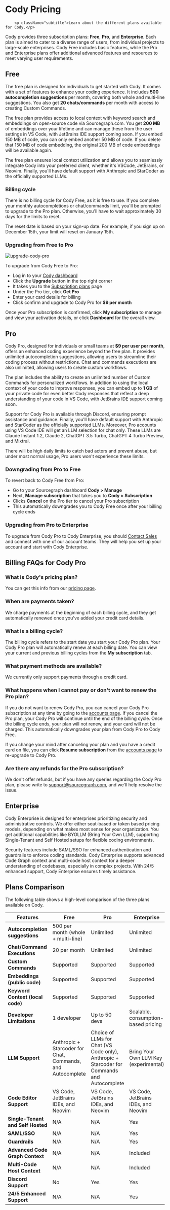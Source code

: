 # Cody Pricing

        <p className="subtitle">Learn about the different plans available for Cody.</p>

Cody provides three subscription plans: **Free**, **Pro**, and **Enterprise**. Each plan is aimed to cater to a diverse range of users, from individual projects to large-scale enterprises. Cody Free includes basic features, while the Pro and Enterprise plans offer additional advanced features and resources to meet varying user requirements.

## Free

The free plan is designed for individuals to get started with Cody. It comes with a set of features to enhance your coding experience. It includes **500 autocompletion suggestions** per month, covering both whole and multi-line suggestions. You also get **20 chats/commands** per month with access to creating Custom Commands.

The free plan provides access to local context with keyword search and embeddings on open-source code via Sourcegraph.com. You get **200 MB** of embeddings over your lifetime and can manage these from the user settings in VS Code, with JetBrains IDE support coming soon. If you embed 150 MB of code, you can only embed another 50 MB of code. If you delete that 150 MB of code embedding, the original 200 MB of code embeddings will be available again.

The free plan ensures local context utilization and allows you to seamlessly integrate Cody into your preferred client, whether it's VSCode, JetBrains, or Neovim. Finally, you'll have default support with Anthropic and StarCoder as the officially supported LLMs.

### Billing cycle

There is no billing cycle for Cody Free, as it is free to use. If you complete your monthly autocompletions or chat/commands limit, you'll be prompted to upgrade to the Pro plan. Otherwise, you'll have to wait approximately 30 days for the limits to reset.

The reset date is based on your sign-up date. For example, if you sign up on December 15th, your limit will reset on January 15th.

### Upgrading from Free to Pro

![upgrade-cody-pro](https://storage.googleapis.com/sourcegraph-assets/Docs/upgrade-cody-pro.png)

To upgrade from Cody Free to Pro:

- Log in to your [Cody dashboard](https://sourcegraph.com/cody/manage)
- Click the **Upgrade** button in the top right corner
- It takes you to the [Subscription plans](https://sourcegraph.com/cody/subscription) page
- Under the Pro tier, click **Get Pro**
- Enter your card details for billing
- Click confirm and upgrade to Cody Pro for **$9 per month**

Once your Pro subscription is confirmed, click **My subscription** to manage and view your activation details, or click **Dashboard** for the overall view.

## Pro

Cody Pro, designed for individuals or small teams at **$9 per user per month**, offers an enhanced coding experience beyond the free plan. It provides unlimited autocompletion suggestions, allowing users to streamline their coding process without restrictions. Chat and commands executions are also unlimited, allowing users to create custom workflows.

The plan includes the ability to create an unlimited number of Custom Commands for personalized workflows. In addition to using the local context of your code to improve responses, you can embed up to **1 GB** of your private code for even better Cody responses that reflect a deep understanding of your code in VS Code, with JetBrains IDE support coming soon.

Support for Cody Pro is available through Discord, ensuring prompt assistance and guidance. Finally, you'll have default support with Anthropic and StarCoder as the officially supported LLMs. Moreover, Pro accounts using VS Code IDE will get an LLM selection for chat only. These LLMs are Claude Instant 1.2, Claude 2, ChatGPT 3.5 Turbo, ChatGPT 4 Turbo Preview, and Mixtral.

<Callout type="note">There will be high daily limits to catch bad actors and prevent abuse, but under most normal usage, Pro users won't experience these limits.</Callout>

### Downgrading from Pro to Free

To revert back to Cody Free from Pro:

- Go to your Sourcegraph dashboard **Cody > Manage**
- Next, **Manage subscription** that takes you to **Cody > Subscription**
- Clicks **Cancel** on the Pro tier to cancel your Pro subscription
- This automatically downgrades you to Cody Free once after your billing cycle ends

### Upgrading from Pro to Enterprise

To upgrade from Cody Pro to Cody Enterprise, you should [Contact Sales](https://sourcegraph.com/contact/request-info) and connect with one of our account teams. They will help you set up your account and start with Cody Enterprise.

## Billing FAQs for Cody Pro

### What is Cody's pricing plan?

You can get this info from our [pricing page](https://sourcegraph.com/pricing?product=cody).

### When are payments taken?

We charge payments at the beginning of each billing cycle, and they get automatically renewed once you've added your credit card details.

### What is a billing cycle?

The billing cycle refers to the start date you start your Cody Pro plan. Your Cody Pro plan will automatically renew at each billing date. You can view your current and previous billing cycles from the **My subscription** tab.

### What payment methods are available?

We currently only support payments through a credit card.

### What happens when I cannot pay or don't want to renew the Pro plan?

If you do not want to renew Cody Pro, you can cancel your Cody Pro subscription at any time by going to the [accounts page](https://accounts.sourcegraph.com/cody/subscriptions). If you cancel the Pro plan, your Cody Pro will continue until the end of the billing cycle. Once the billing cycle ends, your plan will not renew, and your card will not be charged. This automatically downgrades your plan from Cody Pro to Cody Free.

If you change your mind after canceling your plan and you have a credit card on file, you can click **Resume subscription** from the [accounts page](https://accounts.sourcegraph.com/cody/subscriptions) to re-upgrade to Cody Pro.

### Are there any refunds for the Pro subscription?

We don't offer refunds, but if you have any queries regarding the Cody Pro plan, please write to support@sourcegraph.com, and we'll help resolve the issue.

## Enterprise

Cody Enterprise is designed for enterprises prioritizing security and administrative controls. We offer either seat-based or token based pricing models, depending on what makes most sense for your organization. You get additional capabilities like BYOLLM (Bring Your Own LLM), supporting Single-Tenant and Self Hosted setups for flexible coding environments.

Security features include SAML/SSO for enhanced authentication and guardrails to enforce coding standards. Cody Enterprise supports advanced Code Graph context and multi-code host context for a deeper understanding of codebases, especially in complex projects. With 24/5 enhanced support, Cody Enterprise ensures timely assistance.

## Plans Comparison

The following table shows a high-level comparison of the three plans available on Cody.

|           **Features**            |                          **Free**                          |                                           **Pro**                                           |            **Enterprise**             |
| --------------------------------- | ---------------------------------------------------------- | ------------------------------------------------------------------------------------------- | ------------------------------------- |
| **Autocompletion suggestions**    | 500 per month (whole + multi-line)                         | Unlimited                                                                                   | Unlimited                             |
| **Chat/Command Executions**       | 20 per month                                               | Unlimited                                                                                   | Unlimited                             |
| **Custom Commands**               | Supported                                                  | Supported                                                                                   | Supported                             |
| **Embeddings (public code)**      | Supported                                                  | Supported                                                                                   | Supported                             |
| **Keyword Context (local code)**  | Supported                                                  | Supported                                                                                   | Supported                             |
| **Developer Limitations**         | 1 developer                                                | Up to 50 devs                                                                               | Scalable, consumption-based pricing   |
| **LLM Support**                   | Anthropic + Starcoder for Chat, Commands, and Autocomplete | Choice of LLMs for Chat (VS Code only), Anthropic + Starcoder for Commands and Autocomplete | Bring Your Own LLM Key (experimental) |
| **Code Editor Support**           | VS Code, JetBrains IDEs, and Neovim                        | VS Code, JetBrains IDEs, and Neovim                                                         | VS Code, JetBrains IDEs, and Neovim   |
| **Single-Tenant and Self Hosted** | N/A                                                        | N/A                                                                                         | Yes                                   |
| **SAML/SSO**                      | N/A                                                        | N/A                                                                                         | Yes                                   |
| **Guardrails**                    | N/A                                                        | N/A                                                                                         | Yes                                   |
| **Advanced Code Graph Context**   | N/A                                                        | N/A                                                                                         | Included                              |
| **Multi-Code Host Context**       | N/A                                                        | N/A                                                                                         | Included                              |
| **Discord Support**               | No                                                         | Yes                                                                                         | Yes                                   |
| **24/5 Enhanced Support**         | N/A                                                        | N/A                                                                                         | Yes                                   |
